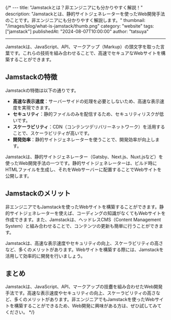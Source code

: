 {/\* ---
title: "Jamstackとは？非エンジニアにも分かりやすく解説！"
description: "Jamstackとは、静的サイトジェネレーターを使ったWeb開発手法のことです。非エンジニアにも分かりやすく解説します。"
thumbnail: "/images/blog/what-is-jamstack/thumb.png"
category: "website"
tags: ["jamstack"]
publishedAt: "2024-08-07T10:00:00"
author: "tatsuya"

---

Jamstackは、JavaScript、API、マークアップ（Markup）の頭文字を取った言葉です。これらの技術を組み合わせることで、高速でセキュアなWebサイトを構築することができます。

## Jamstackの特徴

Jamstackの特徴は以下の通りです。

- **高速な表示速度**：サーバーサイドの処理を必要としないため、高速な表示速度を実現できます。
- **セキュリティ**：静的ファイルのみを配信するため、セキュリティリスクが低いです。
- **スケーラビリティ**：CDN（コンテンツデリバリーネットワーク）を活用することで、スケーラビリティが高いです。
- **開発効率**：静的サイトジェネレーターを使うことで、開発効率が向上します。

Jamstackは、静的サイトジェネレーター（Gatsby、Next.js、Nuxt.jsなど）を使ったWeb開発手法の一つです。静的サイトジェネレーターは、ビルド時にHTMLファイルを生成し、それをWebサーバーに配置することでWebサイトを公開します。

## Jamstackのメリット

非エンジニアでもJamstackを使ったWebサイトを構築することができます。静的サイトジェネレーターを使えば、コーディングの知識がなくてもWebサイトを作成できます。また、Jamstackは、ヘッドレスCMS（Content Management System）と組み合わせることで、コンテンツの更新も簡単に行うことができます。

Jamstackは、高速な表示速度やセキュリティの向上、スケーラビリティの高さなど、多くのメリットがあります。Webサイトを構築する際には、Jamstackを活用して効率的に開発を行いましょう。

## まとめ

Jamstackは、JavaScript、API、マークアップの技衋を組み合わせたWeb開発手法です。高速な表示速度やセキュリティの向上、スケーラビリティの高さなど、多くのメリットがあります。非エンジニアでもJamstackを使ったWebサイトを構築することができるため、Web開発に興味がある方は、ぜひ試してみてください。 \*/}
